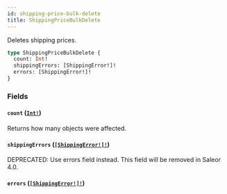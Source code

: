 ```yaml
---
id: shipping-price-bulk-delete
title: ShippingPriceBulkDelete
---
```


Deletes shipping prices.

```graphql
type ShippingPriceBulkDelete {
  count: Int!
  shippingErrors: [ShippingError!]!
  errors: [ShippingError!]!
}
```

### Fields

#### `count` ([`Int!`](../../../developer/api-reference/scalars/int))

Returns how many objects were affected.

#### `shippingErrors` ([`[ShippingError!]!`](../../../developer/api-reference/objects/shipping-error))

<span class="badge badge--warning">DEPRECATED: Use errors field instead. This field will be removed in Saleor 4.0.</span>

#### `errors` ([`[ShippingError!]!`](../../../developer/api-reference/objects/shipping-error))
